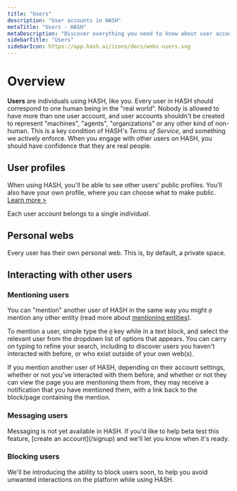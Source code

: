 ```yaml
---
title: "Users"
description: "User accounts in HASH"
metaTitle: "Users - HASH"
metaDescription: "Discover everything you need to know about user accounts in HASH"
sidebarTitle: "Users"
sidebarIcon: https://app.hash.ai/icons/docs/webs-users.svg
---
```


# Overview

**Users** are individuals using HASH, like you. Every user in HASH should correspond to one human being in the "real world". Nobody is allowed to have more than one user account, and user accounts shouldn't be created to represent "machines", "agents", "organizations" or any other kind of non-human. This is a key condition of HASH's _Terms of Service_, and something we actively enforce. When you engage with other users on HASH, you should have confidence that they are real people.

## User profiles<a id="#profile" />

When using HASH, you'll be able to see other users' public profiles. You'll also have your own profile, where you can choose what to make public. [Learn more >](/guide/account/profile)

Each user account belongs to a single _individual_.

## Personal webs<a id="#web" />

Every user has their own personal web. This is, by default, a private space.

## Interacting with other users<a id="#interact" />

### Mentioning users<a id="#mention" />

You can "mention" another user of HASH in the same way you might `@` mention any other entity (read more about [mentioning entities](/pages/chips#entity-chips)).

To mention a user, simple type the `@` key while in a text block, and select the relevant user from the dropdown list of options that appears. You can carry on typing to refine your search, including to discover users you haven't interacted with before, or who exist outside of your own web(s).

If you mention another user of HASH, depending on their account settings, whether or not you've interacted with them before, and whether or not they can view the page you are mentioning them from, they may receive a notification that you have mentioned them, with a link back to the block/page containing the mention.

### Messaging users<a id="#message" />

<Callout style="information" type="coming-soon">
  Messaging is not yet available in HASH. If you'd like to help beta test this
  feature, [create an account](/signup) and we'll let you know when it's ready.
</Callout>

### Blocking users<a id="#block" />

<Callout style="information" type="coming-soon">
  We'll be introducing the ability to block users soon, to help you avoid
  unwanted interactions on the platform while using HASH.
</Callout>
